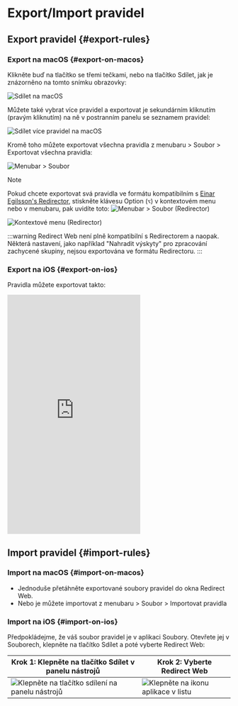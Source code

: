 # Export/Import pravidel

## Export pravidel {#export-rules}

### Export na macOS {#export-on-macos}

Klikněte buď na tlačítko se třemi tečkami, nebo na tlačítko Sdílet, jak je znázorněno na tomto snímku obrazovky:

![Sdílet na macOS](/img/share-on-macos.png)

Můžete také vybrat více pravidel a exportovat je sekundárním kliknutím (pravým kliknutím) na ně v postranním panelu se seznamem pravidel:

![Sdílet více pravidel na macOS](/img/multiselect-on-macos.png)

Kromě toho můžete exportovat všechna pravidla z menubaru > Soubor > Exportovat všechna pravidla:

![Menubar > Soubor](/img/menubar-file.png)

> [!NOTE]
> Pokud chcete exportovat svá pravidla ve formátu kompatibilním s [Einar Egilsson's Redirector](https://einaregilsson.com/redirector/), stiskněte klávesu Option (`⌥`) v kontextovém menu nebo v menubaru, pak uvidíte toto:
> ![Menubar > Soubor (Redirector)](/img/menubar-file-redirector.png)
>
> ![Kontextové menu (Redirector)](/img/context-menu-redirector.png)
>
> :::warning
> Redirect Web není plně kompatibilní s Redirectorem a naopak. Některá nastavení, jako například "Nahradit výskyty" pro zpracování zachycené skupiny, nejsou exportována ve formátu Redirectoru.
> :::

### Export na iOS {#export-on-ios}

Pravidla můžete exportovat takto:

<iframe height="540" src="https://www.youtube.com/embed/uQ6-SLEMlT4" title="iOS Demo Video pro export pravidel (YouTube)" frameborder="0" allow="accelerometer; autoplay; clipboard-write; encrypted-media; gyroscope; picture-in-picture; web-share" allowfullscreen></iframe>

## Import pravidel {#import-rules}

### Import na macOS {#import-on-macos}

- Jednoduše přetáhněte exportované soubory pravidel do okna Redirect Web.
- Nebo je můžete importovat z menubaru > Soubor > Importovat pravidla

### Import na iOS {#import-on-ios}

Předpokládejme, že váš soubor pravidel je v aplikaci Soubory. Otevřete jej v Souborech, klepněte na tlačítko Sdílet a poté vyberte Redirect Web:

| Krok 1: Klepněte na tlačítko Sdílet v panelu nástrojů | Krok 2: Vyberte Redirect Web |
| ------------------------------------------------------------------------- | ------------------------------------------------------------------- |
| ![Klepněte na tlačítko sdílení na panelu nástrojů](/img/files-share-ios.png) | ![Klepněte na ikonu aplikace v listu](/img/share-sheet-ios.png) |

